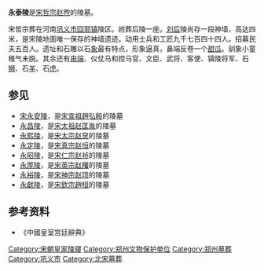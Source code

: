 {{文物保护单位
| 级别 = 全国
| 图片 = [[File:Yongtai,_Emperor_Zhezong's_Tomb_-_2.jpg|250px]]
| 名称 = [[宋陵|宋陵]]<br /><span style="font-size:smaller;">永泰陵</span>
| 编号 = 2-58
| 分类 = 古墓葬
| 时代 = [[北宋|北宋]]
| 所在 = [[河南省|河南省]][[巩义市|巩义市]]
| 登录 = 1982年
| Cat = 河南全国重点文物保护单位
}}
'''永泰陵'''是[[宋哲宗|宋哲宗赵煦]]的陵墓。

宋哲宗葬在河南[[巩义市|巩义市]][[回郭镇|回郭镇]]陵区。祔葬后陵一座。[[刘皇后_(宋哲宗)|刘后]]陵尚存一段神墙，高达四米，是宋陵地面唯一保存的神墙遗迹。动用士兵和工匠九千七百四十四人。招募民夫五百人。遗址和石雕以石[[象|象]]最有特点，形象逼真，鼻端反卷一个[[甜瓜|甜瓜]]。驯象小童稚气未脱。其余还有[[甪端|甪端]]、仪仗马和控马官、文臣、武将、客使、镇陵将军、石[[狮|狮]]、石[[羊|羊]]、石[[虎|虎]]。
==参见==
*[[宋永安陵|宋永安陵]]，是[[趙弘殷|宋宣祖趙弘殷]]的陵墓
*[[永昌陵|永昌陵]]，是[[赵匡胤|宋太祖赵匡胤]]的陵墓
*[[永熙陵|永熙陵]]，是[[宋太宗|宋太宗赵炅]]的陵墓
*[[永定陵|永定陵]]，是[[宋真宗|宋真宗赵恒]]的陵墓
*[[永昭陵|永昭陵]]，是[[宋仁宗|宋仁宗赵祯]]的陵墓
*[[永厚陵|永厚陵]]，是[[宋英宗|宋英宗赵曙]]的陵墓
*[[永裕陵|永裕陵]]，是[[宋神宗|宋神宗赵顼]]的陵墓
*[[永獻陵|永獻陵]]，是[[宋欽宗|宋欽宗趙桓]]的陵墓

==参考资料==
*《中國皇室宫廷辭典》

{{郑州旅游资源}}
{{河南全国重点文物保护单位}}
{{DEFAULTSORT:S}}
[[Category:宋朝皇家陵寝|Category:宋朝皇家陵寝]]
[[Category:郑州文物保护单位|Category:郑州文物保护单位]]
[[Category:郑州墓葬|Category:郑州墓葬]]
[[Category:巩义市|Category:巩义市]]
[[Category:北宋墓葬|Category:北宋墓葬]]